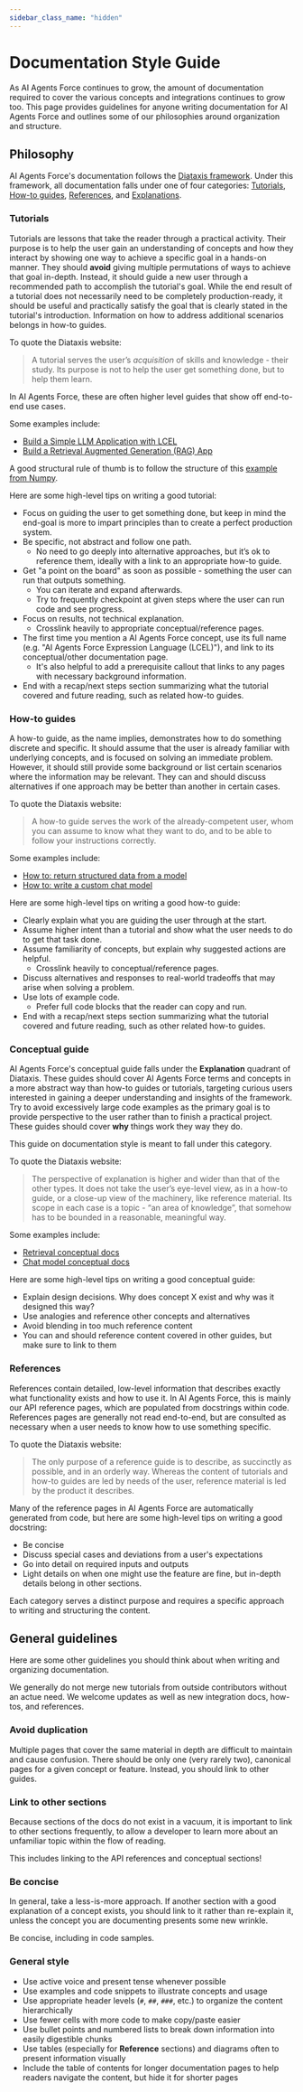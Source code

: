 ```yaml
---
sidebar_class_name: "hidden"
---
```


# Documentation Style Guide

As AI Agents Force continues to grow, the amount of documentation required to cover the various concepts and integrations continues to grow too.
This page provides guidelines for anyone writing documentation for AI Agents Force and outlines some of our philosophies around
organization and structure.

## Philosophy

AI Agents Force's documentation follows the [Diataxis framework](https://diataxis.fr).
Under this framework, all documentation falls under one of four categories: [Tutorials](#tutorials),
[How-to guides](#how-to-guides),
[References](#references), and [Explanations](#conceptual-guide).

### Tutorials

Tutorials are lessons that take the reader through a practical activity. Their purpose is to help the user
gain an understanding of concepts and how they interact by showing one way to achieve a specific goal in a hands-on manner. They should **avoid** giving
multiple permutations of ways to achieve that goal in-depth. Instead, it should guide a new user through a recommended path to accomplish the tutorial's goal. While the end result of a tutorial does not necessarily need to
be completely production-ready, it should be useful and practically satisfy the goal that is clearly stated in the tutorial's introduction. Information on how to address additional scenarios
belongs in how-to guides.

To quote the Diataxis website:

> A tutorial serves the user’s *acquisition* of skills and knowledge - their study. Its purpose is not to help the user get something done, but to help them learn.

In AI Agents Force, these are often higher level guides that show off end-to-end use cases.

Some examples include:

- [Build a Simple LLM Application with LCEL](/docs/tutorials/llm_chain/)
- [Build a Retrieval Augmented Generation (RAG) App](/docs/tutorials/rag/)

A good structural rule of thumb is to follow the structure of this [example from Numpy](https://numpy.org/numpy-tutorials/content/tutorial-svd.html).
  
Here are some high-level tips on writing a good tutorial:

- Focus on guiding the user to get something done, but keep in mind the end-goal is more to impart principles than to create a perfect production system.
- Be specific, not abstract and follow one path.
  - No need to go deeply into alternative approaches, but it’s ok to reference them, ideally with a link to an appropriate how-to guide.
- Get "a point on the board" as soon as possible - something the user can run that outputs something.
  - You can iterate and expand afterwards.
  - Try to frequently checkpoint at given steps where the user can run code and see progress.
- Focus on results, not technical explanation.
  - Crosslink heavily to appropriate conceptual/reference pages.
- The first time you mention a AI Agents Force concept, use its full name (e.g. "AI Agents Force Expression Language (LCEL)"), and link to its conceptual/other documentation page.
  - It's also helpful to add a prerequisite callout that links to any pages with necessary background information.
- End with a recap/next steps section summarizing what the tutorial covered and future reading, such as related how-to guides.
  
### How-to guides

A how-to guide, as the name implies, demonstrates how to do something discrete and specific.
It should assume that the user is already familiar with underlying concepts, and is focused on solving an immediate problem. However,
it should still provide some background or list certain scenarios where the information may be relevant.
They can and should discuss alternatives if one approach may be better than another in certain cases.

To quote the Diataxis website:

> A how-to guide serves the work of the already-competent user, whom you can assume to know what they want to do, and to be able to follow your instructions correctly.

Some examples include:

- [How to: return structured data from a model](/docs/how_to/structured_output/)
- [How to: write a custom chat model](/docs/how_to/custom_chat_model/)

Here are some high-level tips on writing a good how-to guide:

- Clearly explain what you are guiding the user through at the start.
- Assume higher intent than a tutorial and show what the user needs to do to get that task done.
- Assume familiarity of concepts, but explain why suggested actions are helpful.
  - Crosslink heavily to conceptual/reference pages.
- Discuss alternatives and responses to real-world tradeoffs that may arise when solving a problem.
- Use lots of example code.
  - Prefer full code blocks that the reader can copy and run.
- End with a recap/next steps section summarizing what the tutorial covered and future reading, such as other related how-to guides.

### Conceptual guide

AI Agents Force's conceptual guide falls under the **Explanation** quadrant of Diataxis. These guides should cover AI Agents Force terms and concepts
in a more abstract way than how-to guides or tutorials, targeting curious users interested in
gaining a deeper understanding and insights of the framework. Try to avoid excessively large code examples as the primary goal is to
provide perspective to the user rather than to finish a practical project. These guides should cover **why** things work they way they do.

This guide on documentation style is meant to fall under this category.

To quote the Diataxis website:

> The perspective of explanation is higher and wider than that of the other types. It does not take the user’s eye-level view, as in a how-to guide, or a close-up view of the machinery, like reference material. Its scope in each case is a topic - “an area of knowledge”, that somehow has to be bounded in a reasonable, meaningful way.

Some examples include:

- [Retrieval conceptual docs](/docs/concepts/retrieval)
- [Chat model conceptual docs](/docs/concepts/chat_models)

Here are some high-level tips on writing a good conceptual guide:

- Explain design decisions. Why does concept X exist and why was it designed this way?
- Use analogies and reference other concepts and alternatives
- Avoid blending in too much reference content
- You can and should reference content covered in other guides, but make sure to link to them

### References

References contain detailed, low-level information that describes exactly what functionality exists and how to use it.
In AI Agents Force, this is mainly our API reference pages, which are populated from docstrings within code.
References pages are generally not read end-to-end, but are consulted as necessary when a user needs to know
how to use something specific.

To quote the Diataxis website:

> The only purpose of a reference guide is to describe, as succinctly as possible, and in an orderly way. Whereas the content of tutorials and how-to guides are led by needs of the user, reference material is led by the product it describes.

Many of the reference pages in AI Agents Force are automatically generated from code,
but here are some high-level tips on writing a good docstring:

- Be concise
- Discuss special cases and deviations from a user's expectations
- Go into detail on required inputs and outputs
- Light details on when one might use the feature are fine, but in-depth details belong in other sections.

Each category serves a distinct purpose and requires a specific approach to writing and structuring the content.

## General guidelines

Here are some other guidelines you should think about when writing and organizing documentation.

We generally do not merge new tutorials from outside contributors without an actue need.
We welcome updates as well as new integration docs, how-tos, and references.

### Avoid duplication

Multiple pages that cover the same material in depth are difficult to maintain and cause confusion. There should
be only one (very rarely two), canonical pages for a given concept or feature. Instead, you should link to other guides.

### Link to other sections

Because sections of the docs do not exist in a vacuum, it is important to link to other sections frequently,
to allow a developer to learn more about an unfamiliar topic within the flow of reading.

This includes linking to the API references and conceptual sections!

### Be concise

In general, take a less-is-more approach. If another section with a good explanation of a concept exists, you should link to it rather than
re-explain it, unless the concept you are documenting presents some new wrinkle.

Be concise, including in code samples.

### General style

- Use active voice and present tense whenever possible
- Use examples and code snippets to illustrate concepts and usage
- Use appropriate header levels (`#`, `##`, `###`, etc.) to organize the content hierarchically
- Use fewer cells with more code to make copy/paste easier
- Use bullet points and numbered lists to break down information into easily digestible chunks
- Use tables (especially for **Reference** sections) and diagrams often to present information visually
- Include the table of contents for longer documentation pages to help readers navigate the content, but hide it for shorter pages
